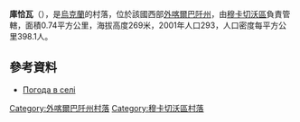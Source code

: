 {{coord|48|26|29|N|22|49|24|E|scale:100000|display=title}}

'''庫恰瓦'''（{{lang-uk|Кучава}}），是[[烏克蘭|烏克蘭]]的村落，位於該國西部[[外喀爾巴阡州|外喀爾巴阡州]]，由[[穆卡切沃區|穆卡切沃區]]負責管轄，面積0.74平方公里，海拔高度269米，2001年人口293，人口密度每平方公里398.1人。

==參考資料==
* [http://weather.in.ua/ua/zakarpatskaja/12932 Погода в селі ] {{Wayback|url=http://weather.in.ua/ua/zakarpatskaja/12932 |date=20140714222132 }}

{{DEFAULTSORT:Кучава}}

[[Category:外喀爾巴阡州村落|Category:外喀爾巴阡州村落]]
[[Category:穆卡切沃區村落|Category:穆卡切沃區村落]]


{{Zakarpattia-geo-stub}}